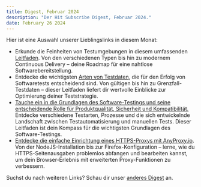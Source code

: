 ```yaml
---
title: Digest, Februar 2024
description: "Der Hit Subscribe Digest, Februar 2024."
date: February 26 2024
---
```


Hier ist eine Auswahl unserer Lieblingslinks in diesem Monat:

- Erkunde die Feinheiten von Testumgebungen in diesem umfassenden [Leitfaden](https://www.architect.io/blog/2022-08-09/test-environment-guide). Von den verschiedenen Typen bis hin zu modernem Continuous Delivery – deine Roadmap für eine nahtlose Softwarebereitstellung.
- Entdecke die wichtigsten [Arten von Testdaten](https://www.enov8.com/blog/types-of-test-data-you-should-use-for-your-software-tests), die für den Erfolg von Softwaretests entscheidend sind. Von gültigen bis hin zu Grenzfall-Testdaten – dieser Leitfaden liefert dir wertvolle Einblicke zur Optimierung deiner Teststrategie.
- [Tauche ein in die Grundlagen des Software-Testings und seine entscheidende Rolle für Produktqualität, Sicherheit und Kompatibilität.](https://www.testim.io/blog/software-testing-basics) Entdecke verschiedene Testarten, Prozesse und die sich entwickelnde Landschaft zwischen Testautomatisierung und manuellen Tests. Dieser Leitfaden ist dein Kompass für die wichtigsten Grundlagen des Software-Testings.
- [Entdecke die einfache Einrichtung eines HTTPS-Proxys mit AnyProxy.io](https://proxyrack.com/blog/how-to-setup-anyproxy-io-https-proxy). Von der NodeJS-Installation bis zur Firefox-Konfiguration – lerne, wie du HTTPS-Seitenausgaben problemlos abfangen und bearbeiten kannst, um dein Browser-Erlebnis mit erweiterten Proxy-Funktionen zu verbessern.

Suchst du nach weiteren Links? Schau dir unser [anderes Digest](https://hit-subscribe.mystrikingly.com/blog/hit-subscribe-digest-february-20246) an.
